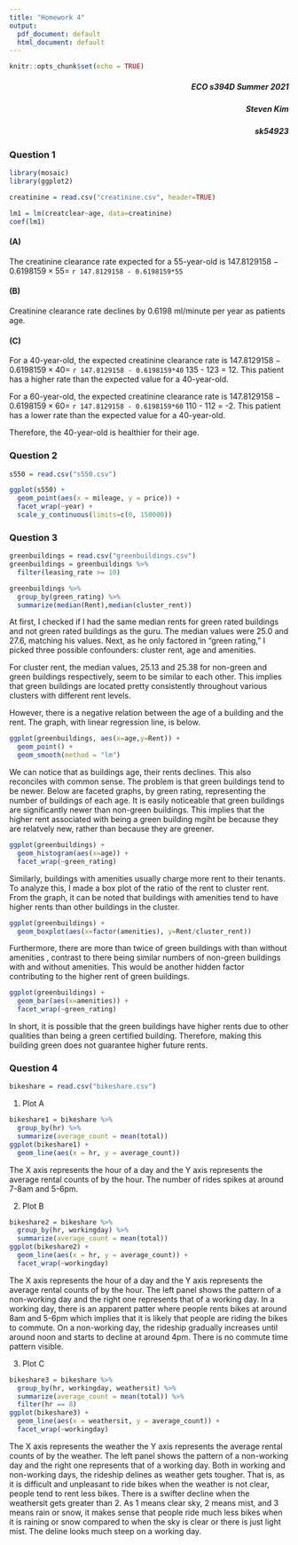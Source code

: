 ```yaml
---
title: "Homework 4"
output:
  pdf_document: default
  html_document: default
---
```


```r
knitr::opts_chunk$set(echo = TRUE)
```

##### \hfill [ECO s394D Summer 2021]{style="float:right"}

##### \hfill [Steven Kim]{style="float:right"}

##### \hfill [sk54923]{style="float:right"}

### Question 1

```r
library(mosaic)
library(ggplot2)
```

```r
creatinine = read.csv("creatinine.csv", header=TRUE)

lm1 = lm(creatclear~age, data=creatinine)
coef(lm1)
```

#### (A)

The creatinine clearance rate expected for a 55-year-old is $147.8129158 -0.6198159 \times 55 =$ `r 147.8129158 - 0.6198159*55`

#### (B)

Creatinine clearance rate declines by 0.6198 ml/minute per year as patients age.

#### (C)

For a 40-year-old, the expected creatinine clearance rate is $147.8129158 -0.6198159 \times 40 =$ `r 147.8129158 - 0.6198159*40` 135 - 123 = 12. This patient has a higher rate than the expected value for a 40-year-old.

For a 60-year-old, the expected creatinine clearance rate is $147.8129158 -0.6198159 \times 60 =$ `r 147.8129158 - 0.6198159*60` 110 - 112 = -2. This patient has a lower rate than the expected value for a 40-year-old.

Therefore, the 40-year-old is healthier for their age.

\newpage

### Question 2

```r
s550 = read.csv("s550.csv")

ggplot(s550) +
  geom_point(aes(x = mileage, y = price)) +
  facet_wrap(~year) +
  scale_y_continuous(limits=c(0, 150000))
```

\newpage

### Question 3

```r
greenbuildings = read.csv("greenbuildings.csv")
greenbuildings = greenbuildings %>% 
  filter(leasing_rate >= 10)

greenbuildings %>%
  group_by(green_rating) %>%
  summarize(median(Rent),median(cluster_rent))
```
At first, I checked if I had the same median rents for green rated buildings and not green rated buildings as the guru. The median values were 25.0 and 27.6, matching his values.
Next, as he only factored in "green rating," I picked three possible confounders: cluster rent, age and amenities.

For cluster rent, the median values, 25.13 and 25.38 for non-green and green buildings respectively, seem to be similar to each other. This implies that green buildings are located pretty consistently throughout various clusters with different rent levels.

However, there is a negative relation between the age of a building and the rent. The graph, with linear regression line, is below.

```r
ggplot(greenbuildings, aes(x=age,y=Rent)) +
  geom_point() +
  geom_smooth(method = "lm")
```

We can notice that as buildings age, their rents declines. This also reconciles with common sense. The problem is that green buildings tend to be newer. Below are faceted graphs, by green rating, representing the number of buildings of each age. It is easily noticeable that green buildings are significantly newer than non-green buildings. This implies that the higher rent associated with being a green building mgiht be because they are relatvely new, rather than because they are greener.


```r
ggplot(greenbuildings) +
  geom_histogram(aes(x=age)) +
  facet_wrap(~green_rating)
```

\newpage

Similarly, buildings with amenities usually charge more rent to their tenants. To analyze this, I made a box plot of the ratio of the rent to cluster rent. From the graph, it can be noted that buildings with amenities tend to have higher rents than other buildings in the cluster.

```r
ggplot(greenbuildings) + 
  geom_boxplot(aes(x=factor(amenities), y=Rent/cluster_rent))
```

Furthermore, there are more than twice of green buildings with than without amenities , contrast to there being similar numbers of non-green buildings with and without amenities. This would be another hidden factor contributing to the higher rent of green buildings.

```r
ggplot(greenbuildings) +
  geom_bar(aes(x=amenities)) +
  facet_wrap(~green_rating)
```

In short, it is possible that the green buildings have higher rents due to other qualities than being a green certified building. Therefore, making this building green does not guarantee higher future rents.


\newpage

### Question 4

```r
bikeshare = read.csv("bikeshare.csv")
```

1. Plot A

```r
bikeshare1 = bikeshare %>% 
  group_by(hr) %>%
  summarize(average_count = mean(total))
ggplot(bikeshare1) +
  geom_line(aes(x = hr, y = average_count))
```

The X axis represents the hour of a day and the Y axis represents the average rental counts of by the hour. The number of rides spikes at around 7-8am and 5-6pm.

\newpage

2. Plot B

```r
bikeshare2 = bikeshare %>% 
  group_by(hr, workingday) %>%
  summarize(average_count = mean(total))
ggplot(bikeshare2) +
  geom_line(aes(x = hr, y = average_count)) +
  facet_wrap(~workingday)
```

The X axis represents the hour of a day and the Y axis represents the average rental counts of by the hour. The left panel shows the pattern of a non-working day and the right one represents that of a working day. In a working day, there is an apparent patter where people rents bikes at around 8am and 5-6pm which implies that it is likely that people are riding the bikes to commute. On a non-working day, the rideship gradually increases until around noon and starts to decline at around 4pm. There is no commute time pattern visible.

\newpage

3. Plot C

```r
bikeshare3 = bikeshare %>% 
  group_by(hr, workingday, weathersit) %>%
  summarize(average_count = mean(total)) %>%
  filter(hr == 8)
ggplot(bikeshare3) +
  geom_line(aes(x = weathersit, y = average_count)) +
  facet_wrap(~workingday)
```

The X axis represents the weather the Y axis represents the average rental counts of by the weather. The left panel shows the pattern of a non-working day and the right one represents that of a working day. Both in working and non-working days, the rideship delines as weather gets tougher. That is, as it is difficult and unpleasant to ride bikes when the weather is not clear, people tend to rent less bikes. There is a swifter decline when the weathersit gets greater than 2. As 1 means clear sky, 2 means mist, and 3 means rain or snow, it makes sense that people ride much less bikes when it is raining or snow compared to when the sky is clear or there is just light mist. The deline looks much steep on a working day.


